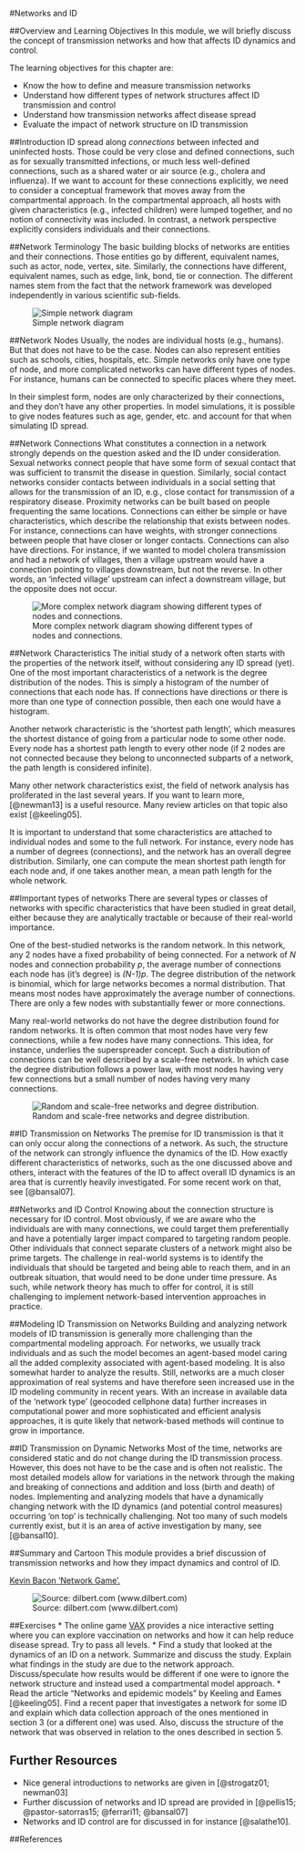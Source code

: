 #Networks and ID

##Overview and Learning Objectives
In this module, we will briefly discuss the concept of transmission networks and how that affects ID dynamics and control.


The learning objectives for this chapter are:

* Know the how to define and measure transmission networks
* Understand how different types of network structures affect ID transmission and control
* Understand how transmission networks affect disease spread
* Evaluate the impact of network structure on ID transmission


##Introduction
ID spread along _connections_ between infected and uninfected hosts. Those could be very close and defined connections, such as for sexually transmitted infections, or much less well-defined connections, such as a shared water or air source (e.g., cholera and influenza). If we want to account for these connections explicitly, we need to consider a conceptual framework that moves away from the compartmental approach. In the compartmental approach, all hosts with given characteristics (e.g., infected children) were lumped together, and no notion of connectivity was included. In contrast, a network perspective explicitly considers individuals and their connections. 


##Network Terminology
The basic building blocks of networks are entities and their connections. Those entities go by different, equivalent names, such as actor, node, vertex, site. Similarly, the connections have different, equivalent names, such as edge, link, bond, tie or connection. The different names stem from the fact that the network framework was developed independently in various scientific sub-fields.

![Simple network diagram](./images/network-diagram.png)

##Network Nodes
Usually, the nodes are individual hosts (e.g., humans). But that does not have to be the case. Nodes can also represent entities such as schools, cities, hospitals, etc. Simple networks only have one type of node, and more complicated networks can have different types of nodes. For instance, humans can be connected to specific places where they meet.

In their simplest form, nodes are only characterized by their connections, and they don't have any other properties. In model simulations, it is possible to give nodes features such as age, gender, etc. and account for that when simulating ID spread.


##Network Connections
What constitutes a connection in a network strongly depends on the question asked and the ID under consideration. Sexual networks connect people that have some form of sexual contact that was sufficient to transmit the disease in question. Similarly, social contact networks consider contacts between individuals in a social setting that allows for the transmission of an ID, e.g., close contact for transmission of a respiratory disease. Proximity networks can be built based on people frequenting the same locations. Connections can either be simple or have characteristics, which describe the relationship that exists between nodes. For instance, connections can have weights, with stronger connections between people that have closer or longer contacts. Connections can also have directions. For instance, if we wanted to model cholera transmission and had a network of villages, then a village upstream would have a connection pointing to villages downstream, but not the reverse. In other words, an 'infected village' upstream can infect a downstream village, but the opposite does not occur.

![More complex network diagram showing different types of nodes and connections.](./images/complex-network-diagram.png)



##Network Characteristics
The initial study of a network often starts with the properties of the network itself, without considering any ID spread (yet). One of the most important characteristics of a network is the degree distribution of the nodes. This is simply a histogram of the number of connections that each node has. If connections have directions or there is more than one type of connection possible, then each one would have a histogram. 

Another network characteristic is the 'shortest path length', which measures the shortest distance of going from a particular node to some other node. Every node has a shortest path length to every other node (if 2 nodes are not connected because they belong to unconnected subparts of a network, the path length is considered infinite).

Many other network characteristics exist, the field of network analysis has proliferated in the last several years. If you want to learn more, [@newman13] is a useful resource. Many review articles on that topic also exist [@keeling05]. 

It is important to understand that some characteristics are attached to individual nodes and some to the full network. For instance, every node has a number of degrees (connections), and the network has an overall degree distribution. Similarly, one can compute the mean shortest path length for each node and, if one takes another mean, a mean path length for the whole network. 



##Important types of networks
There are several types or classes of networks with specific characteristics that have been studied in great detail, either because they are analytically tractable or because of their real-world importance.

One of the best-studied networks is the random network. In this network, any 2 nodes have a fixed probability of being connected. For a network of _N_ nodes and connection probability _p_, the average number of connections each node has (it's degree) is _(N-1)p_. The degree distribution of the network is binomial, which for large networks becomes a normal distribution. That means most nodes have approximately the average number of connections. There are only a few nodes with substantially fewer or more connections.

Many real-world networks do not have the degree distribution found for random networks. It is often common that most nodes have very few connections, while a few nodes have many connections. This idea, for instance, underlies the superspreader concept. Such a distribution of connections can be well described by a scale-free network. In which case the degree distribution follows a power law, with most nodes having very few connections but a small number of nodes having very many connections.


![Random and scale-free networks and degree distribution.](./images/network-examples.png)



##ID Transmission on Networks
The premise for ID transmission is that it can only occur along the connections of a network. As such, the structure of the network can strongly influence the dynamics of the ID. How exactly different characteristics of networks, such as the one discussed above and others, interact with the features of the ID to affect overall ID dynamics is an area that is currently heavily investigated. For some recent work on that, see [@bansal07]. 

##Networks and ID Control
Knowing about the connection structure is necessary for ID control. Most obviously, if we are aware who the individuals are with many connections, we could target them preferentially and have a potentially larger impact compared to targeting random people. Other individuals that connect separate clusters of a network might also be prime targets. The challenge in real-world systems is to identify the individuals that should be targeted and being able to reach them, and in an outbreak situation, that would need to be done under time pressure. As such, while network theory has much to offer for control, it is still challenging to implement network-based intervention approaches in practice.


##Modeling ID Transmission on Networks
Building and analyzing network models of ID transmission is generally more challenging than the compartmental modeling approach. For networks, we usually track individuals and as such the model becomes an agent-based model caring all the added complexity associated with agent-based modeling. It is also somewhat harder to analyze the results. Still, networks are a much closer approximation of real systems and have therefore seen increased use in the ID modeling community in recent years. With an increase in available data of the 'network type' (geocoded cellphone data) further increases in computational power and more sophisticated and efficient analysis approaches, it is quite likely that network-based methods will continue to grow in importance.


##ID Transmission on Dynamic Networks
Most of the time, networks are considered static and do not change during the ID transmission process. However, this does not have to be the case and is often not realistic. The most detailed models allow for variations in the network through the making and breaking of connections and addition and loss (birth and death) of nodes. Implementing and analyzing models that have a dynamically changing network with the ID dynamics (and potential control measures) occurring 'on top' is technically challenging. Not too many of such models currently exist, but it is an area of active investigation by many, see [@bansal10].



##Summary and Cartoon
This module provides a brief discussion of transmission networks and how they impact dynamics and control of ID.

[Kevin Bacon 'Network Game'.](https://en.wikipedia.org/wiki/Six_Degrees_of_Kevin_Bacon) 

![Source: dilbert.com (www.dilbert.com)](./images/dilbert_degreesofseparation.gif)


##Exercises
* The online game [VAX](http://vax.herokuapp.com/) provides a nice interactive setting where you can explore vaccination on networks and how it can help reduce disease spread. Try to pass all levels.
* Find a study that looked at the dynamics of an ID on a network. Summarize and discuss the study. Explain what findings in the study are due to the network approach. Discuss/speculate how results would be different if one were to ignore the network structure and instead used a compartmental model approach.
* Read the article "Networks and epidemic models" by Keeling and Eames [@keeling05]. Find a recent paper that investigates a network for some ID and explain which data collection approach of the ones mentioned in section 3 (or a different one) was used. Also, discuss the structure of the network that was observed in relation to the ones described in section 5.



## Further Resources
* Nice general introductions to networks are given in [@strogatz01; newman03]
* Further discussion of networks and ID spread are provided in [@pellis15; @pastor-satorras15; @ferrari11; @bansal07]
* Networks and ID control are for discussed in for instance [@salathe10].


##References



